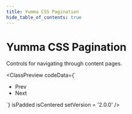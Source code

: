```yaml
---
title: Yumma CSS Pagination
hide_table_of_contents: true
---
```



# Yumma CSS Pagination

Controls for navigating through content pages.

<ClassPreview
  codeData={`<nav>
    <ul class="d-if mt-2">
      <li>
        <a class="b-1 bg-white h:bc-blue bc-l-gray-4 ml-0 p-3 rad-bl-1 rad-tl-1 t-d-gray-5 h:t-blue">Prev</a>
      </li>
      <li>
        <a class="b-1 bg-white h:bc-blue bc-l-gray-4 p-3 rad-br-1 rad-tr-1 t-d-gray-5 h:t-blue">Next</a>
      </li>
    </ul>
  </nav>`}
  isPadded
  isCentered
  setVersion = '2.0.0' 
/>